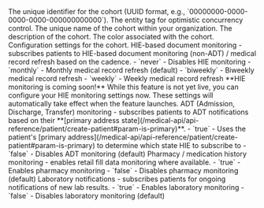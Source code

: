 <ResponseField name="id" type="string" required>
  The unique identifier for the cohort (UUID format, e.g., `00000000-0000-0000-0000-000000000000`).
</ResponseField>

<ResponseField name="eTag" type="string" required>
  The entity tag for optimistic concurrency control.
</ResponseField>

<ResponseField name="name" type="string" required>
  The unique name of the cohort within your organization.
</ResponseField>

<ResponseField name="description" type="string" required>
  The description of the cohort.
</ResponseField>

<ResponseField name="color" type="string" required>
  The color associated with the cohort.
</ResponseField>

<ResponseField name="settings" type="object" required>
  Configuration settings for the cohort.
  <Expandable title="Settings properties">
     <ResponseField name="monitoring" type="object" optional>
      <ResponseField name="hie" type="string" optional>
        HIE-based document monitoring - subscribes patients to HIE-based document monitoring (non-ADT) / medical record refresh based on the cadence.
        - `never` - Disables HIE monitoring
        - `monthly` - Monthly medical record refresh (default)
        - `biweekly` - Biweekly medical record refresh
        - `weekly` - Weekly medical record refresh
        <Warning>
          **HIE monitoring is coming soon!** While this feature is not yet live, you can configure your HIE monitoring settings now. These settings will automatically take effect when the feature launches.
        </Warning>
      </ResponseField>
      <ResponseField name="adt" type="boolean" optional>
        ADT (Admission, Discharge, Transfer) monitoring - subscribes patients to ADT notifications based on their **[primary address state](/medical-api/api-reference/patient/create-patient#param-is-primary)**.  
        - `true` - Uses the patient's [primary address](/medical-api/api-reference/patient/create-patient#param-is-primary) to determine which state HIE to subscribe to
        - `false` - Disables ADT monitoring (default)
      </ResponseField>
      <ResponseField name="pharmacy" type="boolean" optional>
        Pharmacy / medication history monitoring - enables retail fill data monitoring where available.  
        - `true` - Enables pharmacy monitoring
        - `false` - Disables pharmacy monitoring (default)
      </ResponseField>
      <ResponseField name="laboratory" type="boolean" optional>
        Laboratory notifications - subscribes patients for ongoing notifications of new lab results.  
        - `true` - Enables laboratory monitoring
        - `false` - Disables laboratory monitoring (default)
      </ResponseField>
    </ResponseField>
  </Expandable>
</ResponseField>
